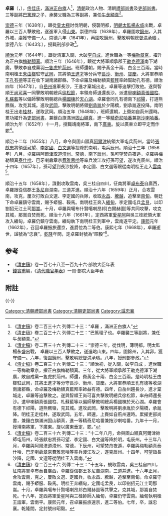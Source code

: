 {{otheruses|subject=禮部尚書卓羅|other=脈輪或氣卦的卓羅|卓羅}}
'''卓羅'''（{{lang-mnc|ᠵᠣᠯᠣ|v=jolo}}，{{bd|？||1668年||}}），[[佟佳氏|佟佳氏]]，[[滿洲正白旗|滿洲正白旗]]人<ref>《[[清史稿|清史稿]]》卷二百三十六 列傳二十三：“卓羅 ，滿洲正白旗人”</ref>，[[清朝|清朝]]政治人物、清朝[[清朝兵部尚書列表|禮部尚書]]及[[清朝吏部尚書列表|吏部尚書]]。三等副將[[巴篤理|巴篤理]]之子，承襲父職為三等副將，兼任[[牛彔額真|牛彔額真]]<ref>《[[清史稿|清史稿]]》卷二百三十六 列傳二十三：“巴篤理子也。卓羅襲三等副將，兼任牛彔額真。”</ref>。

[[崇德|崇德]]三年（1638年），跟從[[皇太極|皇太極]]討伐明朝，侵襲明都，[[明朝|明朝]][[太監|太監]][[楊永盛|楊永盛]]出戰，卓羅以三百人擊敗他，遂進軍入侵[[山東|山東]]。崇德四年（1639年），卓羅圍攻[[錦州|錦州]]，入其外城，虜獲守備一人。崇德六年（1641年），再圍攻錦州，擊敗明朝總督[[洪承疇|洪承疇]] 。崇德八年（1643年），授職刑部參政<ref>《[[清史稿|清史稿]]》卷二百三十六 列傳二十三：“崇德三年，從伐明，薄明都，明太監楊永盛出戰， 卓羅以三百人擊敗之，遂進略山東。四年，圍錦州，入其郛，獲守備一。六年，復圍錦州，擊敗明總督洪承疇。八年，授刑部參政。”</ref>。

[[順治|順治]]元年（1644年），跟從清軍入關，大破[[李自成|李自成]]，進世職為一等[[梅勒章京|梅勒章京]]，擢升為正白旗[[梅勒額真|梅勒額真]]。順治三年（1646年），跟從大將軍順承郡王[[勒克德渾|勒克德渾]]南下湖廣，擊敗李自成黨羽[[一隻虎|一隻虎]]於[[荊州|荊州]]。班師還朝，賜予黃金十兩、白金三百兩。當時南明桂王[[朱由榔|朱由榔]]駐守[[武岡|武岡]]，其將領[[王進才|王進才]]等分兵守[[長沙|長沙]]、[[衡州|衡州]]、[[寶慶|寶慶]]。大將軍恭順王[[孔有德|孔有德]]等正在收下湖南諸郡縣，下命卓羅及梅勒額真[[藍拜|藍拜]]率師幫助孔有德。順治四年（1647年），自[[岳州|岳州]]進軍長沙，王進才棄城出走，卓羅等追擊打敗他。遂與智順王[[尚可喜|尚可喜]]一同擊敗明朝總兵[[徐松節|徐松節]]，率領舟師退還長沙。派遣[[甲喇額真|甲喇額真]][[張國柱|張國柱]]、[[札蘇藍|札蘇藍]]等以偏師擊敗明朝總兵[[楊國棟|楊國棟]]於[[天心湖|天心湖]]。卓羅會同孔有德南下[[祁陽|祁陽]]，打道熊羆嶺，攻克其城。進攻[[武岡|武岡]]，擊敗明朝將領[[劉承胤|劉承胤]]於夕陽橋，劉承胤遂投降。南明桂王出走[[桂林|桂林]]，遂取武岡。順治五年（1648年），班師還朝，上賚如自荊州還時。累功擢升為[[吏部尚書|吏部尚書]]，兼鑲白旗滿洲[[固山額真|固山額真]]，進一等[[精奇尼哈番|精奇尼哈番]]兼[[拖沙喇哈番|拖沙喇哈番]]。順治九年（1652年）十一月，授職靖南將軍，南下[[廣東|廣東]]。旋以廣東立即平定而作罷<ref>《[[清史稿|清史稿]]》卷二百三十六 列傳二十三：“順治初，從入關，破李自成 ，進世職一等梅勒章京，擢正白旗梅勒額真。三年，從大將軍順承郡王勒克德渾下湖廣，敗自成黨一隻虎於荊州。師還，賚黃金十兩、白金三百兩。是時明桂王由榔駐武岡，其將王進才等分守長沙、衡州、寶慶。大將軍恭順王孔有德等收湖南諸郡縣，命卓羅及梅勒額真藍拜率師益有德。四年，自岳州趨長沙，進才棄城走，卓羅等追擊敗之。遂與智順王尚可喜共擊敗明總兵徐松節，率舟師還長沙。遣甲喇額真張國柱、札蘇藍等以偏師擊敗明總兵楊國棟於天心湖。卓羅會有德下祁陽，道熊羆嶺，克其城。進攻武岡，擊敗明將劉承胤於夕陽橋，承胤降。明桂王走桂林，遂取武岡。五年，師還，上賚如自荊州還時。累擢吏部尚書，兼鑲白旗滿洲固山額真，進一等精奇尼哈番兼拖沙喇哈番。九年十一月，授靖南將軍，下廣東。旋以廣東垂定，罷。”</ref>。

順治十二年（1655年）八月，命令與固山額真[[阿爾津|阿爾津]]統領大軍屯兵荊州，當時[[張獻忠|張獻忠]]將領[[孫可望|孫可望]]、[[李定國|李定國]]、[[白文選|白文選]]等投降於南明，屯兵辰州。順治十三年（1656年）八月，卓羅與阿爾津取道[[澧州|澧州]]、[[常德|常德]]，南下[[辰州|辰州]]，孫可望焚舟夜遁，卓羅與梅勒額真[[泰什哈|泰什哈]]、巴牙喇纛章京[[費雅思哈|費雅思哈]]等率兵渡江攻打孫可望，遂攻克辰州。順治十四年（1657年），孫可望到長沙投降，李定國、白文選等跟從南明桂王走入[[雲南|雲南]]<ref>《[[清史稿|清史稿]]》卷二百三十六 列傳二十三：“十二年八月，命與固山額真阿爾津帥師屯荊州，時張獻忠將孫可望、李定國、白文選等降於明，屯辰州。十三年八月，卓羅與阿爾津道澧州、常德，下辰州，可望焚舟夜遁，卓羅與梅勒額真泰什哈、巴牙喇纛章京費雅思哈等率兵渡江攻之，遂克辰州。十四年，可望詣長沙降，定國、文選等從明桂王入雲南。”</ref>。

順治十五年（1658年），謀劃攻取雲南，吳三桂自四川，征南將軍[[卓布泰|卓布泰]]自廣西，卓羅跟從信郡王[[多尼|多尼]]自湖南，三道并進。順治十六年（1659年）正月，合攻雲南，攻克，屢次打敗白文選、李定國的兵隊，收取[[永昌|永昌]]、[[騰越|騰越]]，追擊至[[南甸|南甸]]。朝廷下命卓羅鎮守雲南，賜予蟒服、鞍馬。南明桂王奔入[[緬甸|緬甸]]，李定國屯兵[[孟艮|孟艮]]，以印劄招元江土司[[那嵩|那嵩]]。十月，卓羅與噶布什賢噶喇昂邦[白爾赫圖]等共同攻擊，攻克其城，那嵩自焚而死。順治十八年（1661年），定西將軍[[愛星阿|愛星阿]]與吳三桂統領大軍攻入緬甸，卓羅仍鎮守雲南。緬甸執下南明桂王到軍中，雲南遂平定。[[康熙|康熙]]元年（1662年），召回卓羅振旅還京，進爵位為二等伯。康熙七年（1668年），卓羅逝世，諡號為“忠襄”。[[乾隆|乾隆]]年間，定卓羅封號為“昭毅”<ref>《[[清史稿|清史稿]]》卷二百三十六 列傳二十三：“十五年，規取雲南，吳三桂自四川，征南將軍卓布泰自廣西，卓羅從信郡王多尼自湖南，三道并進。十六年正月，合攻雲南，克之，屢敗文選、定國兵，收永昌、騰越，追擊至南甸。命卓羅守雲南，賜予蟒服、鞍馬。明桂王奔緬甸，定國屯孟艮，以印劄招元江土司那嵩。十月，卓羅與噶布什賢噶喇昂邦白爾赫圖等共擊之，克其城，那嵩自焚死。十八年，定西將軍愛星阿與三桂帥師入緬甸，卓羅仍守雲南。緬甸執明桂王詣軍，雲南平。康熙元年，召卓羅振旅還京，進二等伯。七年，卒，諡忠襄。乾隆間，定封號曰昭毅。</ref>。

==参考==
*《[[清史稿|清史稿]]》卷一百七十八至一百九十六·部院大臣年表
* [[錢實甫|錢實甫]]編，《[[清代職官年表|清代職官年表]]》一冊·部院大臣年表

==附註==
{{reflist|2}}

{{-}}
{{start box}}
{{s-off}}
{{succession box|[[郎球|郎球]]|[[阿哈尼堪|阿哈尼堪]]|[[清朝禮部尚書列表|清朝禮部滿尚書]]|<small>順治六年九月戊辰 - 順治七年三月癸酉</small><br /><small>1649年10月17日 - 1650年4月20日</small>}}
{{succession box|[[朱瑪喇|朱瑪喇]]|[[韓岱|韓岱]]|[[清朝吏部尚書列表|清朝吏部滿尚書]]|<small>順治八年九月丙戌 - 順治九年</small><br /><small>1651年10月25日 - 1652年</small>}}
{{succession box|[[韓岱|韓岱]]|[[陳泰_(清朝)|陳泰]]|[[清朝吏部尚書列表|清朝吏部滿尚書（署理）]]|<small>順治十一年十月乙丑 - 順治十一年十一月丁亥</small><br /><small>1654年11月17日 - 1654年12月9日</small>}}
{{end box}}

[[Category:清朝禮部尚書|Category:清朝禮部尚書]]
[[Category:清朝吏部尚書|Category:清朝吏部尚書]]
[[Category:諡忠襄|Category:諡忠襄]]